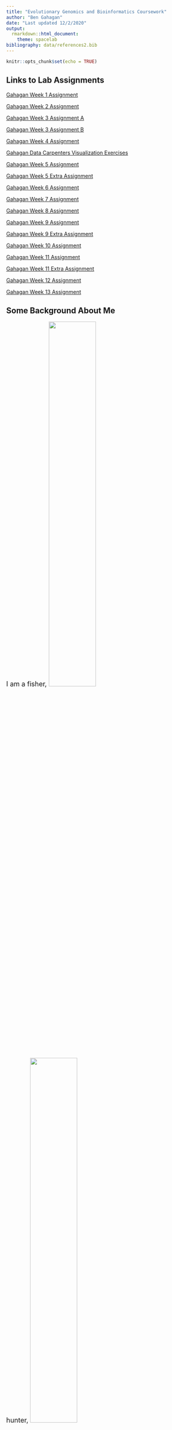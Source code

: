 ```yaml
---
title: "Evolutionary Genomics and Bioinformatics Coursework"
author: "Ben Gahagan"
date: "Last updated 12/2/2020"
output: 
  rmarkdown::html_document:
    theme: spacelab
bibliography: data/references2.bib
---
```


```r
knitr::opts_chunk$set(echo = TRUE)
```


## Links to Lab Assignments

[Gahagan Week 1 Assignment](Lab1_BIG.html)

[Gahagan Week 2 Assignment](Lab2_BG.html)

[Gahagan Week 3 Assignment A](Lab3A_BG.html)

[Gahagan Week 3 Assignment B](Lab3B_BG.html)

[Gahagan Week 4 Assignment](Lab-4_BG.html)

[Gahagan Data Carpenters Visualization Exercises](Data_Vis_Exercises.html)

[Gahagan Week 5 Assignment](Lab5_BG.html)

[Gahagan Week 5 Extra Assignment](Lab5x_BG.html)

[Gahagan Week 6 Assignment](Lab6_BG.html)

[Gahagan Week 7 Assignment](Lab7_BG.html)

[Gahagan Week 8 Assignment](Lab8_BG.html)

[Gahagan Week 9 Assignment](Lab9A_BG.html)

[Gahagan Week 9 Extra Assignment](Lab9x_BG.html)

[Gahagan Week 10 Assignment](Lab10_BG.html)

[Gahagan Week 11 Assignment](Lab11_BG.html)

[Gahagan Week 11 Extra Assignment](Lab11x_BG.html)

[Gahagan Week 12 Assignment]()

[Gahagan Week 13 Assignment](https://gahaganbg.github.io/MyWebSite/)

## Some Background About Me
<font size="4">
I am a fisher,
![](images/fisher.png){width=50%}

hunter,
![](images/hunter.jpg){width=50%}

father,
![](images/father2.png){width=50%}


and [biologist](https://www.researchgate.net/profile/Ben_Gahagan).

I work for the [Massachusetts Division of Marine Fisheries](https://www.mass.gov/orgs/division-of-marine-fisheries) as a Diadromous Fish Biologist.

I am also a PhD student at UMASS Amherst in the [Environmental Conservation Department](https://eco.umass.edu/).

Here is a recent [CV](Gahagan CV 6_2020.pdf)

...and I am child of the 80's and 90's, so I will remind the world to

![](images/be_excellent.gif)

which does have a philosophical basis [@billnted]

Finally, if you are not having fun, why are you doing it?
</font>

## REFERENCES
